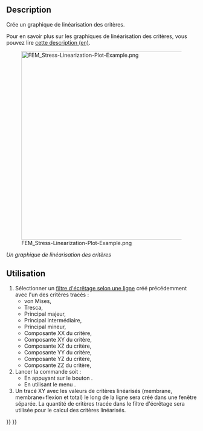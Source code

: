 <languages/>

{{Docnav/fr
|[[FEM_PostFilterDataAlongLine/fr|Filtre d'écrêtage selon une ligne]]
|[[FEM_PostFilterDataAtPoint/fr|Données au point]]
|[[FEM_Workbench/fr|Atelier FEM]]
|IconL=FEM_PostFilterDataAlongLine.svg
|IconR=FEM_PostFilterDataAtPoint.svg
|IconC=Workbench_FEM.svg
}}

{{GuiCommand/fr
|Name=FEM PostFilterLinearizedStresses
|Name/fr=FEM Graphique de linéarisation des critères
|MenuLocation=Résultats → Graphique de linéarisation des critères
|Workbenches=[[FEM_Workbench/fr|FEM]]
|SeeAlso=[[FEM_PostPipelineFromResult/fr|FEM Pipeline de résultats]], [[FEM_PostFilterDataAlongLine/fr|FEM Filtre d'écrêtage selon une ligne]],  [[FEM_tutorial/fr|FEM Tutoriel]]
}}

==Description==

Crée un graphique de linéarisation des critères.

Pour en savoir plus sur les graphiques de linéarisation des critères, vous pouvez lire [https://www.graspengineering.com/what-is-stress-linearization/ cette description (en)].

[[File:FEM_Stress-Linearization-Plot-Example.png|500px]]

''Un graphique de linéarisation des critères''

<span id="Usage"></span>
==Utilisation==

# Sélectionner un [[FEM_PostFilterDataAlongLine/fr|filtre d'écrêtage selon une ligne]] créé précédemment avec l'un des critères tracés :
#* von Mises,
#* Tresca,
#* Principal majeur,
#* Principal intermédiaire,
#* Principal mineur,
#* Composante XX du critère, {{Version/fr|1.0}}
#* Composante XY du critère, {{Version/fr|1.0}}
#* Composante XZ du critère, {{Version/fr|1.0}}
#* Composante YY du critère, {{Version/fr|1.0}}
#* Composante YZ du critère, {{Version/fr|1.0}}
#* Composante ZZ du critère, {{Version/fr|1.0}}
# Lancer la commande soit :
#* En appuyant sur le bouton {{Button|[[Image:FEM_PostFilterLinearizedStresses.svg|16px]] '''Graphique de linéarisation des critères'''}}.
#* En utilisant le menu {{MenuCommand|Résultats → [[Image:FEM_PostFilterLinearizedStresses.svg|16px]] Graphique de linéarisation des critères}}.
# Un tracé XY avec les valeurs de critères linéarisés (membrane, membrane+flexion et total) le long de la ligne sera créé dans une fenêtre séparée. La quantité de critères tracée dans le filtre d'écrêtage sera utilisée pour le calcul des critères linéarisés.


{{Docnav/fr
|[[FEM_PostFilterDataAlongLine/fr|Filtre d'écrêtage selon une ligne]]
|[[FEM_PostFilterDataAtPoint/fr|Données au point]]
|[[FEM_Workbench/fr|Atelier FEM]]
|IconL=FEM_PostFilterDataAlongLine.svg
|IconR=FEM_PostFilterDataAtPoint.svg
|IconC=Workbench_FEM.svg
}}

{{FEM Tools navi{{#translation:}}}}
{{Userdocnavi{{#translation:}}}}